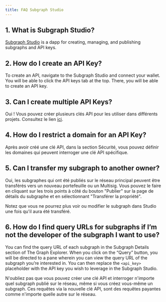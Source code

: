 ```yaml
---
title: FAQ Subgraph Studio
---
```


## 1. What is Subgraph Studio?

[Subgraph Studio](https://thegraph.com/studio/) is a dapp for creating, managing, and publishing subgraphs and API keys.

## 2. How do I create an API Key?

To create an API, navigate to the Subgraph Studio and connect your wallet. You will be able to click the API keys tab at the top. There, you will be able to create an API key.

## 3. Can I create multiple API Keys?

Oui ! Vous pouvez créer plusieurs clés API pour les utiliser dans différents projets. Consultez le lien [ici](https://thegraph.com/studio/apikeys/).

## 4. How do I restrict a domain for an API Key?

Après avoir créé une clé API, dans la section Sécurité, vous pouvez définir les domaines qui peuvent interroger une clé API spécifique.

## 5. Can I transfer my subgraph to another owner?

Oui, les subgraphes qui ont été publiés sur le réseau principal peuvent être transférés vers un nouveau portefeuille ou un Multisig. Vous pouvez le faire en cliquant sur les trois points à côté du bouton "Publier" sur la page de détails du subgraphe et en sélectionnant "Transférer la propriété".

Notez que vous ne pourrez plus voir ou modifier le subgraph dans Studio une fois qu'il aura été transféré.

## 6. How do I find query URLs for subgraphs if I’m not the developer of the subgraph I want to use?

You can find the query URL of each subgraph in the Subgraph Details section of The Graph Explorer. When you click on the “Query” button, you will be directed to a pane wherein you can view the query URL of the subgraph you’re interested in. You can then replace the `<api_key>` placeholder with the API key you wish to leverage in the Subgraph Studio.

N'oubliez pas que vous pouvez créer une clé API et interroger n'importe quel subgraph publié sur le réseau, même si vous créez vous-même un subgraph. Ces requêtes via la nouvelle clé API, sont des requêtes payantes comme n'importe quelle autre sur le réseau.
